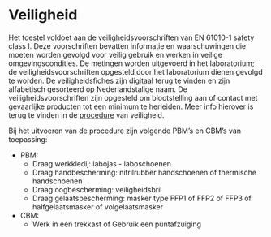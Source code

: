 # Veiligheid

Het toestel voldoet aan de veiligheidsvoorschriften van EN 61010-1 safety class I.
Deze voorschriften bevatten informatie en waarschuwingen die moeten worden gevolgd voor veilig gebruik en werken in veilige omgevingscondities.
De metingen worden uitgevoerd in het laboratorium; de veiligheidsvoorschriften opgesteld door het laboratorium dienen gevolgd te worden.
De veiligheidsfiches zijn [digitaal](https://drive.google.com/drive/folders/1WOp8fWH3CMoHbpN1TAxPrqUrT_GqTf02) terug te vinden en zijn alfabetisch gesorteerd op Nederlandstalige naam.
De veiligheidsvoorschriften zijn opgesteld om blootstelling aan of contact met gevaarlijke producten tot een minimum te herleiden.
Meer info hierover is terug te vinden in de [procedure](https://drive.google.com/drive/folders/1zHNxMmNSiZPfmPUYeq-kyidKq6xiVEdj) van veiligheid.

Bij het uitvoeren van de procedure zijn volgende PBM’s en CBM’s van toepassing:

- PBM:
    - Draag werkkledij: labojas - laboschoenen
    - Draag handbescherming: nitrilrubber handschoenen of thermische handschoenen
    - Draag oogbescherming: veiligheidsbril
    - Draag gelaatsbescherming: masker type FFP1 of FFP2 of FFP3 of halfgelaatsmasker of volgelaatsmasker
- CBM:
    - Werk in een trekkast of Gebruik een puntafzuiging
